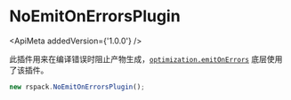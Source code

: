 
# NoEmitOnErrorsPlugin

<ApiMeta addedVersion={'1.0.0'} />

此插件用来在编译错误时阻止产物生成，[`optimization.emitOnErrors`](/config/optimization#optimizationemitonerrors) 底层使用了该插件。

```js
new rspack.NoEmitOnErrorsPlugin();
```
